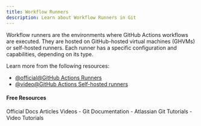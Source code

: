 ```yaml
---
title: Workflow Runners
description: Learn about Workflow Runners in Git
---
```

Workflow runners are the environments where GitHub Actions workflows are executed. They are hosted on GitHub-hosted virtual machines (GHVMs) or self-hosted runners. Each runner has a specific configuration and capabilities, depending on its type.

Learn more from the following resources:

- [@official@GitHub Actions Runners](https://docs.github.com/en/actions/hosting-your-own-runners/about-self-hosted-runners)
- [@video@GitHub Actions Self-hosted runners](https://www.youtube.com/watch?v=aLHyPZO0Fy0)

#### Free Resources

<Tabs defaultValue="official">
<TabsList>
<TabsTrigger value="official">Official Docs</TabsTrigger>
<TabsTrigger value="article">Articles</TabsTrigger>
<TabsTrigger value="video">Videos</TabsTrigger>
</TabsList>

<TabsContent value="official">
<Note type="note" title="official">
- <Link href="https://git-scm.com/docs">Git Documentation</Link>
</Note>
</TabsContent>
<TabsContent value="article">
<Note type="note" title="article">
- <Link href="https://www.atlassian.com/git/tutorials">Atlassian Git Tutorials</Link>
</Note>
</TabsContent>
<TabsContent value="video">
<Note type="note" title="video">
- <Link href="https://www.youtube.com/results?search_query=git+workflow-runners+tutorial">Video Tutorials</Link>
</Note>
</TabsContent>
</Tabs>
